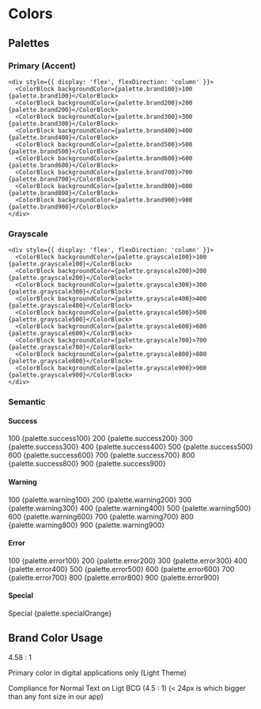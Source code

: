 

<Meta title="Design System/Foundations/Colors" />

<style>{``}</style>

# Colors

## Palettes

<div style={{ display: 'flex', justifyContent: 'flex-start', gap: '5rem' }}>
  <div>
    <h3>Primary (Accent)</h3>

    <div style={{ display: 'flex', flexDirection: 'column' }}>
      <ColorBlock backgroundColor={palette.brand100}>100 {palette.brand100}</ColorBlock>
      <ColorBlock backgroundColor={palette.brand200}>200 {palette.brand200}</ColorBlock>
      <ColorBlock backgroundColor={palette.brand300}>300 {palette.brand300}</ColorBlock>
      <ColorBlock backgroundColor={palette.brand400}>400 {palette.brand400}</ColorBlock>
      <ColorBlock backgroundColor={palette.brand500}>500 {palette.brand500}</ColorBlock>
      <ColorBlock backgroundColor={palette.brand600}>600 {palette.brand600}</ColorBlock>
      <ColorBlock backgroundColor={palette.brand700}>700 {palette.brand700}</ColorBlock>
      <ColorBlock backgroundColor={palette.brand800}>800 {palette.brand800}</ColorBlock>
      <ColorBlock backgroundColor={palette.brand900}>900 {palette.brand900}</ColorBlock>
    </div>

  </div>
  <div>
    <h3>Grayscale</h3>

    <div style={{ display: 'flex', flexDirection: 'column' }}>
      <ColorBlock backgroundColor={palette.grayscale100}>100 {palette.grayscale100}</ColorBlock>
      <ColorBlock backgroundColor={palette.grayscale200}>200 {palette.grayscale200}</ColorBlock>
      <ColorBlock backgroundColor={palette.grayscale300}>300 {palette.grayscale300}</ColorBlock>
      <ColorBlock backgroundColor={palette.grayscale400}>400 {palette.grayscale400}</ColorBlock>
      <ColorBlock backgroundColor={palette.grayscale500}>500 {palette.grayscale500}</ColorBlock>
      <ColorBlock backgroundColor={palette.grayscale600}>600 {palette.grayscale600}</ColorBlock>
      <ColorBlock backgroundColor={palette.grayscale700}>700 {palette.grayscale700}</ColorBlock>
      <ColorBlock backgroundColor={palette.grayscale800}>800 {palette.grayscale800}</ColorBlock>
      <ColorBlock backgroundColor={palette.grayscale900}>900 {palette.grayscale900}</ColorBlock>
    </div>

  </div>
</div>

### Semantic

<div style={{ display: 'flex', justifyContent: 'flex-start', gap: '5rem' }}>
  <div>
    <h4>Success</h4>
    <div style={{ display: 'flex', flexDirection: 'column' }}>
      <ColorBlock backgroundColor={palette.success100}>100 {palette.success100}</ColorBlock>
      <ColorBlock backgroundColor={palette.success200}>200 {palette.success200}</ColorBlock>
      <ColorBlock backgroundColor={palette.success300}>300 {palette.success300}</ColorBlock>
      <ColorBlock backgroundColor={palette.success400}>400 {palette.success400}</ColorBlock>
      <ColorBlock backgroundColor={palette.success500}>500 {palette.success500}</ColorBlock>
      <ColorBlock backgroundColor={palette.success600}>600 {palette.success600}</ColorBlock>
      <ColorBlock backgroundColor={palette.success700}>700 {palette.success700}</ColorBlock>
      <ColorBlock backgroundColor={palette.success800}>800 {palette.success800}</ColorBlock>
      <ColorBlock backgroundColor={palette.success900}>900 {palette.success900}</ColorBlock>
    </div>
  </div>
  <div>
    <h4>Warning</h4>
    <div style={{ display: 'flex', flexDirection: 'column' }}>
      <ColorBlock backgroundColor={palette.warning100}>100 {palette.warning100}</ColorBlock>
      <ColorBlock backgroundColor={palette.warning200}>200 {palette.warning200}</ColorBlock>
      <ColorBlock backgroundColor={palette.warning300}>300 {palette.warning300}</ColorBlock>
      <ColorBlock backgroundColor={palette.warning400}>400 {palette.warning400}</ColorBlock>
      <ColorBlock backgroundColor={palette.warning500}>500 {palette.warning500}</ColorBlock>
      <ColorBlock backgroundColor={palette.warning600}>600 {palette.warning600}</ColorBlock>
      <ColorBlock backgroundColor={palette.warning700}>700 {palette.warning700}</ColorBlock>
      <ColorBlock backgroundColor={palette.warning800}>800 {palette.warning800}</ColorBlock>
      <ColorBlock backgroundColor={palette.warning900}>900 {palette.warning900}</ColorBlock>
    </div>
  </div>
  <div>
    <h4>Error</h4>
    <div style={{ display: 'flex', flexDirection: 'column' }}>
      <ColorBlock backgroundColor={palette.error100}>100 {palette.error100}</ColorBlock>
      <ColorBlock backgroundColor={palette.error200}>200 {palette.error200}</ColorBlock>
      <ColorBlock backgroundColor={palette.error300}>300 {palette.error300}</ColorBlock>
      <ColorBlock backgroundColor={palette.error400}>400 {palette.error400}</ColorBlock>
      <ColorBlock backgroundColor={palette.error500}>500 {palette.error500}</ColorBlock>
      <ColorBlock backgroundColor={palette.error600}>600 {palette.error600}</ColorBlock>
      <ColorBlock backgroundColor={palette.error700}>700 {palette.error700}</ColorBlock>
      <ColorBlock backgroundColor={palette.error800}>800 {palette.error800}</ColorBlock>
      <ColorBlock backgroundColor={palette.error900}>900 {palette.error900}</ColorBlock>
    </div>
  </div>
  <div>
    <h4>Special</h4>
    <div style={{ display: 'flex', flexDirection: 'column' }}>
      <ColorBlock backgroundColor={palette.specialOrange}>
        Special {palette.specialOrange}
      </ColorBlock>
    </div>
  </div>
</div>

## Brand Color Usage

<ColorBlock backgroundColor={palette.brand500}>4.58 : 1</ColorBlock>

Primary color in digital applications only (Light Theme)

Compliance for Normal Text on Ligt BCG (4.5 : 1)
(< 24px is which bigger than any font size in our app)
